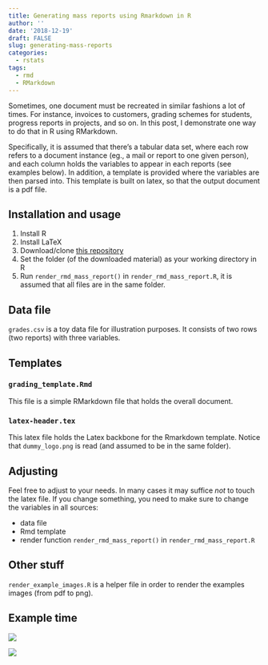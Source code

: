 ```yaml
---
title: Generating mass reports using Rmarkdown in R
author: ''
date: '2018-12-19'
draft: FALSE
slug: generating-mass-reports
categories:
  - rstats
tags:
  - rmd
  - RMarkdown
---
```



Sometimes, one document must be recreated in similar fashions a lot of times. For instance, invoices to customers, grading schemes for students, progress reports in projects, and so on. In this post, I demonstrate one way to do that in R using RMarkdown.





Specifically, it is assumed that there's a tabular data set, where each row refers to a document instance (eg., a mail or report to one given person),
and each column holds the variables to appear in each reports (see examples below).
In addition, a template is provided where the variables are then parsed into. 
This template is built on latex, so that the output document is a pdf file.


## Installation and usage

1. Install R
2. Install LaTeX
3. Download/clone [this repository](https://github.com/sebastiansauer/rmd_mass_reports)
4. Set the folder (of the downloaded material) as your working directory in R
5. Run `render_rmd_mass_report()` in `render_rmd_mass_report.R`, it is assumed that all files are in the same folder.





## Data file

`grades.csv` is a toy data file for illustration purposes. It consists of two rows (two reports) with three variables.


## Templates


### `grading_template.Rmd`

This file is a simple RMarkdown file that holds the overall document. 


### `latex-header.tex`

This latex file holds the Latex backbone for the Rmarkdown template. Notice that `dummy_logo.png` is read (and assumed to be in the same folder).


## Adjusting


Feel free to adjust to your needs. In many cases it may suffice *not* to touch the latex file. If you change something, you need to make sure to change the variables in all sources:

- data file
- Rmd template
- render function `render_rmd_mass_report()` in `render_rmd_mass_report.R`


## Other stuff

`render_example_images.R` is a helper file in order to render the examples images (from pdf to png).



## Example time


![](https://raw.githubusercontent.com/sebastiansauer/rmd_mass_reports/master/Grading_report_for_Ziggy_Zygote_asof_2018-12-19.pdf.png)

![](https://raw.githubusercontent.com/sebastiansauer/rmd_mass_reports/master/Grading_report_for_John_Doe_asof_2018-12-19.pdf.png)